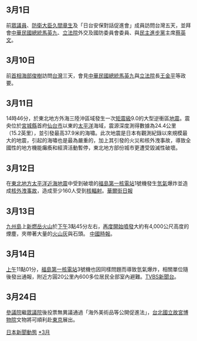 {{noteTA |G1=Earthquake }}
<noinclude>{{MonthInJapan|2011|3}}</noinclude>
{{main|2011年日本}}

==3月1日==

前[[眾議員|眾議員]]、[[防衛大臣|防衛大臣]][[久間章生|久間章生]]及「日台安保對話促進會」成員訪問台灣五天，並拜會[[中華民國總統|中華民國總統]][[馬英九|馬英九]]、[[立法院|立法院]]外交及國防委員會委員、與[[民主進步黨|民主進步黨]]主席[[蔡英文|蔡英文]]。

==3月10日==
前[[內閣總理大臣_(日本)|首相]][[海部俊樹|海部俊樹]]訪問[[台灣|台灣]]三天，會見[[中華民國總統|中華民國總統]][[馬英九|馬英九]]與[[立法院|立法院]]長[[王金平|王金平]]等政要。

==3月11日==
14時46分，於東北地方外海三陸沖區域發生一次[[矩震級|矩震級]]9.0的大型逆衝區[[2011年日本東北地方太平洋近海地震|地震]]。震央位於[[宮城縣|宮城縣]]首府[[仙台市|仙台市]]以東的[[太平洋|太平洋]]海域，震源深度測得數據為24.4公里（15.2英里），並引發最高37.9米的海嘯。此次地震是日本有觀測紀錄以來規模最大的地震，引起的海嘯也是最為嚴重的，加上其引發的火災和核外洩事故，導致全國性的地方機能癱瘓和經濟活動暫停，東北地方部份城市更遭受毀滅性破壞。

==3月12日==
在[[2011年日本東北地方太平洋近海地震|東北地方太平洋近海地震]]中受到破壞的[[福島第一核電站|福島第一核電站]]1號機發生[[氫氣|氫氣]]爆炸並造成[[福島第一核電站事故|核外洩事故]]，造成至少160人受到[[核輻射|核輻射]]。[https://web.archive.org/web/20110315213849/http://cn.wsj.com/gb/20110312/BAS172039.asp 華爾街日報]

==3月13日==
[[九州島|九州島]]上[[新燃岳火山|新燃岳火山]]於[[下午|下午]]3點45分左右，[[新燃岳#火山噴發|再度開始噴發]]大約有4,000公尺高度的煙塵，夾帶著大量的[[火山灰|火山灰]]與石頭。 [https://web.archive.org/web/20110316173807/http://news.chinatimes.com/world/50405768/132011031301073.html 中國時報]。

==3月14日==
[[上午|上午]]11點01分，[[福島第一核電站|福島第一核電站]]3號機也因同樣問題而導致氫氣爆炸，相關單位隨後發出通報，附近方圓20公里內600多位居民全部室內避難。[https://web.archive.org/web/20110317081826/http://tw.news.yahoo.com/article/url/d/a/110314/8/2o05q.html TVBS新聞台]。

==3月24日==
[[參議院_(日本)|參議院]]繼[[眾議院_(日本)|眾議院]]後投票無異議通過「海外美術品等公開促進法」，[[台北|台北]][[國立故宮博物院|國立故宮博物院]]文物將可順利赴[[東京|東京]]展出。


<noinclude>
{{Portal:日本新聞動態/Footer}}
[[Category:2011年3月|日本新聞動態]]
[[Category:2011年日本|*3月]]
</noinclude>